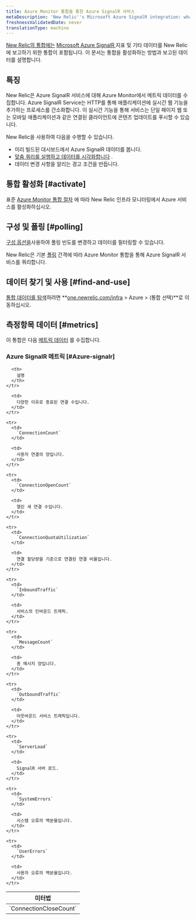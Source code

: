 ```yaml
---
title: Azure Monitor 통합을 통한 Azure SignalR 서비스
metaDescription: 'New Relic''s Microsoft Azure SignalR integration: what data it reports and how to enable it.'
freshnessValidatedDate: never
translationType: machine
---
```


[New Relic의 통합에는](/docs/infrastructure/integrations-getting-started/getting-started/introduction-infrastructure-integrations) [Microsoft Azure SignalR ](https://learn.microsoft.com/en-us/azure/azure-signalr/)지표 및 기타 데이터를 New Relic에 보고하기 위한 통합이 포함됩니다. 이 문서는 통합을 활성화하는 방법과 보고된 데이터를 설명합니다.

## 특징

New Relic은 Azure SignalR 서비스에 대해 Azure Monitor에서 메트릭 데이터를 수집합니다. Azure SignalR Service는 HTTP를 통해 애플리케이션에 실시간 웹 기능을 추가하는 프로세스를 간소화합니다. 이 실시간 기능을 통해 서비스는 단일 페이지 웹 또는 모바일 애플리케이션과 같은 연결된 클라이언트에 콘텐츠 업데이트를 푸시할 수 있습니다.

New Relic을 사용하여 다음을 수행할 수 있습니다.

* 미리 빌드된 대시보드에서 Azure SignalR 데이터를 봅니다.
* [맞춤 쿼리를 실행하고 데이터를 시각화합니다](/docs/infrastructure/integrations-getting-started/getting-started/use-integration-data-new-relic-insights) .
* 데이터 변경 사항을 알리는 경고 조건을 만듭니다.

## 통합 활성화 [#activate]

표준 [Azure Monitor 통합 절차](/docs/infrastructure/microsoft-azure-integrations/azure-integrations-list/azure-monitor) 에 따라 New Relic 인프라 모니터링에서 Azure 서비스를 활성화하십시오.

## 구성 및 폴링 [#polling]

[구성 옵션을](/docs/infrastructure/microsoft-azure-integrations/azure-integrations-list/azure-monitor/#settings)사용하여 폴링 빈도를 변경하고 데이터를 필터링할 수 있습니다.

New Relic은 기본 [폴링](/docs/infrastructure/microsoft-azure-integrations/azure-integrations-list/azure-monitor/#settings) 간격에 따라 Azure Monitor 통합을 통해 Azure SignalR 서비스를 쿼리합니다.

## 데이터 찾기 및 사용 [#find-and-use]

[통합 데이터를 탐색](/docs/infrastructure/integrations/find-use-infrastructure-integration-data)하려면 **[one.newrelic.com/infra](https://one.newrelic.com/infra) > Azure > (통합 선택)**로 이동하십시오.

## 측정항목 데이터 [#metrics]

이 통합은 다음 [메트릭 데이터](/docs/infrastructure/integrations-getting-started/getting-started/understand-integration-data-data-types#metric) 를 수집합니다.

### Azure SignalR 메트릭 [#Azure-signalr]

<table>
  <thead>
    <tr>
      <th style={{ width: "300px" }}>
        미터법
      </th>

      <th>
        설명
      </th>
    </tr>
  </thead>

  <tbody>
    <tr>
      <td>
        `ConnectionCloseCount`
      </td>

      <td>
        다양한 이유로 종료된 연결 수입니다.
      </td>
    </tr>

    <tr>
      <td>
        `ConnectionCount`
      </td>

      <td>
        사용자 연결의 양입니다.
      </td>
    </tr>

    <tr>
      <td>
        `ConnectionOpenCount`
      </td>

      <td>
        열린 새 연결 수입니다.
      </td>
    </tr>

    <tr>
      <td>
        `ConnectionQuotaUtilization`
      </td>

      <td>
        연결 할당량을 기준으로 연결된 연결 비율입니다.
      </td>
    </tr>

    <tr>
      <td>
        `InboundTraffic`
      </td>

      <td>
        서비스의 인바운드 트래픽.
      </td>
    </tr>

    <tr>
      <td>
        `MessageCount`
      </td>

      <td>
        총 메시지 양입니다.
      </td>
    </tr>

    <tr>
      <td>
        `OutboundTraffic`
      </td>

      <td>
        아웃바운드 서비스 트래픽입니다.
      </td>
    </tr>

    <tr>
      <td>
        `ServerLoad`
      </td>

      <td>
        SignalR 서버 로드.
      </td>
    </tr>

    <tr>
      <td>
        `SystemErrors`
      </td>

      <td>
        시스템 오류의 백분율입니다.
      </td>
    </tr>

    <tr>
      <td>
        `UserErrors`
      </td>

      <td>
        사용자 오류의 백분율입니다.
      </td>
    </tr>
  </tbody>
</table>